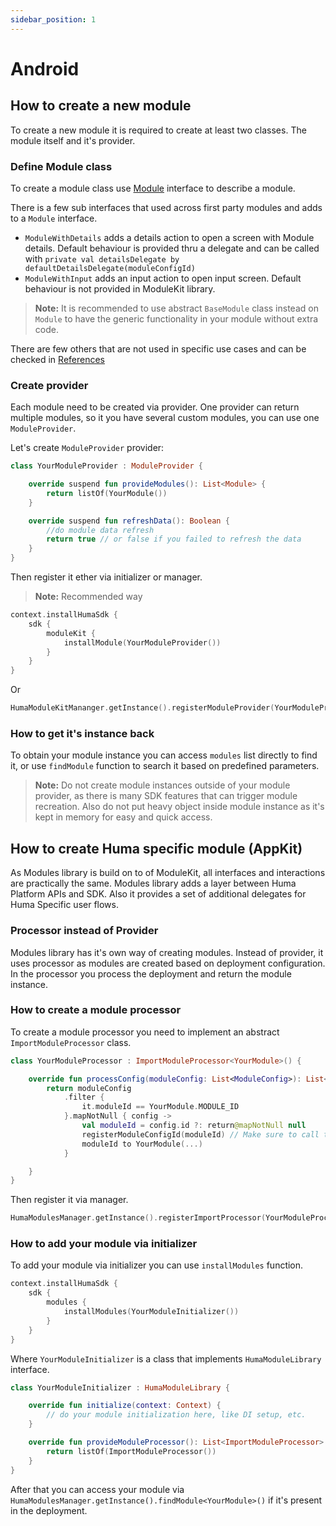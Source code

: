 ```yaml
---
sidebar_position: 1
---
```


# Android

## How to create a new module

To create a new module it is required to create at least two classes. The module itself and it's
provider.

### Define Module class

To create a module class use [Module](../../../References/Module/Android/Module) interface to
describe a
module.

There is a few sub interfaces that used across first party modules and adds to a ```Module```
interface.

* ```ModuleWithDetails``` adds a details action to open a screen with Module details. Default
  behaviour is provided thru a delegate and can be called
  with ```private val detailsDelegate by defaultDetailsDelegate(moduleConfigId)```
* ```ModuleWithInput``` adds an input action to open input screen. Default
  behaviour is not provided in ModuleKit library.

> **Note:** It is recommended to use abstract ```BaseModule``` class instead on ```Module``` to have
> the generic functionality in your module without extra code.

There are few others that are not used in specific use cases and can be checked
in [References](../../../References/Module/Android/Module)

### Create provider

Each module need to be created via provider. One provider can return multiple modules, so it you
have several custom modules, you can use one ```ModuleProvider```.

Let's create ```ModuleProvider``` provider:

```kotlin
class YourModuleProvider : ModuleProvider {

    override suspend fun provideModules(): List<Module> {
        return listOf(YourModule())
    }

    override suspend fun refreshData(): Boolean {
        //do module data refresh
        return true // or false if you failed to refresh the data
    }
}
```

Then register it ether via initializer or manager.

> **Note:** Recommended way

```kotlin
context.installHumaSdk {
    sdk {
        moduleKit {
            installModule(YourModuleProvider())
        }
    }
}
```

Or

```kotlin
HumaModuleKitMananger.getInstance().registerModuleProvider(YourModuleProvider())
```

### How to get it's instance back

To obtain your module instance you can access ```modules``` list directly to find it, or
use ```findModule``` function to search it based on predefined parameters.

> **Note:** Do not create module instances outside of your module provider, as there is many SDK
> features that can trigger module recreation. Also do not put heavy object inside module instance
> as it's kept in memory for easy and quick access.

## How to create Huma specific module (AppKit)

As Modules library is build on to of ModuleKit, all interfaces and interactions are practically the
same. Modules library adds a layer between Huma Platform APIs and SDK. Also it provides a set of
additional delegates for Huma Specific user flows.

### Processor instead of Provider

Modules library has it's own way of creating modules. Instead of provider, it uses processor as
modules are created based on deployment configuration. In the processor you process the deployment
and return the module instance.

### How to create a module processor

To create a module processor you need to implement an abstract ```ImportModuleProcessor``` class.

```kotlin
class YourModuleProcessor : ImportModuleProcessor<YourModule>() {

    override fun processConfig(moduleConfig: List<ModuleConfig>): List<Pair<ModuleConfigId, Module>> {
        return moduleConfig
            .filter {
                it.moduleId == YourModule.MODULE_ID
            }.mapNotNull { config ->
                val moduleId = config.id ?: return@mapNotNull null
                registerModuleConfigId(moduleId) // Make sure to call this function to register moduleConfigId
                moduleId to YourModule(...)
            }

    }
}
```

Then register it via manager.

```kotlin
HumaModulesManager.getInstance().registerImportProcessor(YourModuleProcessor())
```

### How to add your module via initializer

To add your module via initializer you can use ```installModules``` function.

```kotlin
context.installHumaSdk {
    sdk {
        modules {
            installModules(YourModuleInitializer())
        }
    }
}
```

Where ```YourModuleInitializer``` is a class that implements ```HumaModuleLibrary``` interface.

```kotlin
class YourModuleInitializer : HumaModuleLibrary {

    override fun initialize(context: Context) {
        // do your module initialization here, like DI setup, etc.
    }

    override fun provideModuleProcessor(): List<ImportModuleProcessor> {
        return listOf(ImportModuleProcessor())
    }
}
```

After that you can access your module
via ```HumaModulesManager.getInstance().findModule<YourModule>()``` if it's present in the
deployment.
